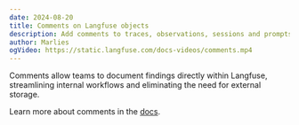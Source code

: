 ```yaml
---
date: 2024-08-20
title: Comments on Langfuse objects
description: Add comments to traces, observations, sessions and prompts via the Langfuse UI.    
author: Marlies
ogVideo: https://static.langfuse.com/docs-videos/comments.mp4
---
```



<ChangelogHeader />

Comments allow teams to document findings directly within Langfuse, streamlining internal workflows and eliminating the need for external storage. 

Learn more about comments in the [docs](/docs/tracing-features/comments).